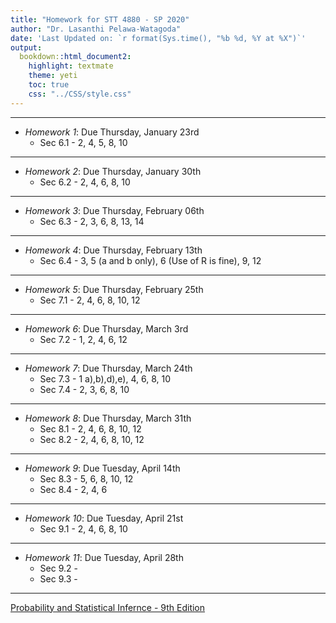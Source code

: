 ```yaml
---
title: "Homework for STT 4880 - SP 2020"
author: "Dr. Lasanthi Pelawa-Watagoda"
date: 'Last Updated on: `r format(Sys.time(), "%b %d, %Y at %X")`'
output: 
  bookdown::html_document2: 
    highlight: textmate
    theme: yeti
    toc: true
    css: "../CSS/style.css"
---
```


***

* *Homework 1*: Due Thursday, January 23rd
    * Sec 6.1 - 2, 4, 5, 8, 10
    

***

* *Homework 2*: Due Thursday, January 30th
    * Sec 6.2 - 2, 4, 6, 8, 10

 
***
  
* *Homework 3*: Due Thursday, February 06th
    * Sec 6.3 - 2, 3, 6, 8, 13, 14

 
***

* *Homework 4*: Due Thursday, February 13th
    * Sec 6.4 - 3, 5 (a and b only), 6 (Use of R is fine), 9, 12

 
***

* *Homework 5*: Due Thursday, February 25th
    * Sec 7.1 - 2, 4, 6, 8, 10, 12

 
***

* *Homework 6*: Due Thursday, March 3rd
    * Sec 7.2 - 1, 2, 4, 6, 12

 
***

* *Homework 7*: Due Thursday, March 24th
    * Sec 7.3 - 1 a),b),d),e), 4, 6, 8, 10
    * Sec 7.4 - 2, 3, 6, 8, 10
    
 ***   
 
 * *Homework 8*: Due Thursday, March 31th
    * Sec 8.1 - 2, 4, 6, 8, 10, 12
    * Sec 8.2 - 2, 4, 6, 8, 10, 12
    
    
 *** 
 
 * *Homework 9*: Due  Tuesday, April 14th
    * Sec 8.3 - 5, 6, 8, 10, 12 
    * Sec 8.4 - 2, 4, 6
    
 ***  
 
 * *Homework 10*: Due  Tuesday, April 21st
    * Sec 9.1 - 2, 4, 6, 8, 10
    
    
 ***  
 
 * *Homework 11*: Due Tuesday, April 28th
    * Sec 9.2 - 
    * Sec 9.3 - 
    
 ***  
 
 
[Probability and Statistical Infernce - 9th Edition](TextBook.pdf)




    
    

    
    